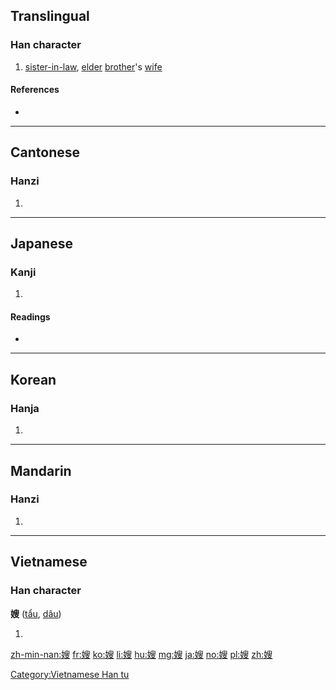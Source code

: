 ==Translingual==

===Han character===
{{Han char|rn=38|rad=女|as=09|sn=12|four=47447|canj=VHXE|ids=⿰女叟}}

# [[sister-in-law]], [[elder]] [[brother]]'s [[wife]]

====References====
* {{Han ref|kx=0268.340|dkj=06603|dj=0536.080|hdz=21066.180|uh=5AC2|ud=23234|bh=B741|bd=46913}}

----

==Cantonese==

===Hanzi===
{{yue-hanzi|jyut=[[sou2]]|y=sou2}}

# {{defn|lang=yue|sort=女10}}

----

==Japanese==

===Kanji===
{{ja-kanji|grade=uc|rs=女10}}

# {{defn|lang=ja|sort=女10}}

====Readings====
* {{ja-readings|on=[[そう]] (sō)|kun=[[あによめ]] (aniyome)}}

----

==Korean==

===Hanja===
{{ko-hanja|hangeul=수|rv=su|mr=su}}

# {{defn|lang=ko|sort=女10}}

----

==Mandarin==

===Hanzi===
{{cmn-hanzi|pin=[[sǎo]] ([[sao3]])|wg=sao<sup>3</sup>}}

# {{defn|lang=cmn|sort=女10}}

----

==Vietnamese==

===Han character===
'''嫂''' ([[tẩu]], [[dâu]])

# {{defn|lang=vi}}

[[Category:Vietnamese Han tu]]

[[zh-min-nan:嫂]]
[[fr:嫂]]
[[ko:嫂]]
[[li:嫂]]
[[hu:嫂]]
[[mg:嫂]]
[[ja:嫂]]
[[no:嫂]]
[[pl:嫂]]
[[zh:嫂]]
